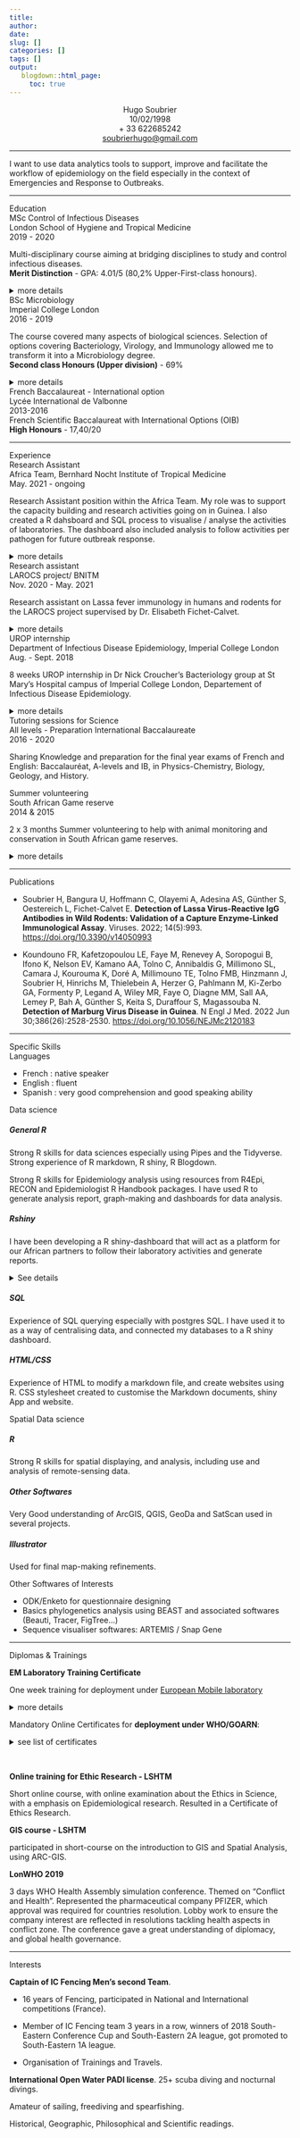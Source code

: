 ```yaml
---
title: 
author: 
date: 
slug: []
categories: []
tags: []
output:
   blogdown::html_page:
     toc: true
---
```


<html>  
    <link rel="stylesheet" href="/css/custom_cv.css" />
</html>

<center>
<span class="title">Hugo Soubrier</span><br>
10/02/1998<br>
+ 33 622685242<br>
<a>[soubrierhugo@gmail.com](mailto:soubrierhugo@gmail.com)</a>
</center>

------

<span class="intro">I want to use data analytics tools to support, improve and facilitate the workflow of epidemiology on the field especially in the context of Emergencies and Response to Outbreaks.</span>

------

<!-- This is the Education Section -->

<div class = "grid">
  <div class="section">Education</div>
  
  <div class="item">MSc Control of Infectious Diseases</div>
  <div class="org">London School of Hygiene and Tropical Medicine</div>
  <div class="date">2019 - 2020</div>
  <div class="description"> 
  
Multi-disciplinary course aiming at bridging disciplines to study and control infectious diseases.\
**Merit Distinction** - GPA: 4.01/5 (80,2% Upper-First-class honours).
 
 <details>
 <summary> more details </summary> 
 
 **Term 1:** 

- *Introduction to Disease agents and their control* 
- *Extended Epidemiology*, *Basics Statistics for Public Health* 
- *Health Policy Process and Power*.

**Term 2:**

- *Designing Disease Control Programmes in Developing Countries* - group project to design
an evidence-based WASH control programme to “ Reduce incidence diarrhoea in children under
5 in Fort-Dauphin, Madagascar"

- *Statistical Methods in Epidemiology* - Data analysis: "Does experiencing stigma increase the
risk of depression among adolescents living with HIV?” - achieved 4/5

- *Spatial Epidemiology in Public Health* - Spatial data analysis: “Descriptive spatial analysis of
soil-transmitted helminth infections in Liberian schoolchildren” - achieved 5/5

- *Epidemiology and Control of Communicable Diseases* - Disease Outbreak Investigation
group project over 2.5 days. - achieved 5/5

**Term 3:**

- *Advanced Statistical Methods in Epidemiology* - data analysis of Low respiratory Tract
Infection in Uganda Birth cohort. - achieved 4/5

**Master Project**: *Spatial distribution and environmental factors associated with Anopheles mosquitoes on the Bijagós Archipelago, Guinea-Bissau* - achieved 4/5

Objectives:

- to provide clear mapping of the main mosquito species sampled on 5 islands of Bijagos Archipelago during the dry period (November/December) 2017.

- to collect, process and map remotely-sensed environmental and climatologic data of interest for the studied islands during the study period.

- to process and handle epidemiological data collected in 2017.

- to model the association between mosquito density, epidemiological and environmental variables at each sampling sites.

- All analyses, maps and data science were performed on R.

 </details>
 
 </div>
 </div>
 
<div class = "grid">
  <div class="item">BSc Microbiology</div>
  <div class="org">Imperial College London</div>
  <div class="date">2016 - 2019</div>
  <div class="description">
  
The course covered many aspects of biological sciences. Selection of options covering Bacteriology, Virology, and Immunology allowed me to transform it into a Microbiology degree.\
**Second class Honours (Upper division)** - 69%
 
 <details>
 <summary>
 more details
 </summary>
 
 **3rd Year** - overall 69%

- *Medical Microbiology* - 75%
- *Advanced Topics in Infection and Immunity* - 68%
- *Advanced Immunology* - 73%

**Final Year Project**: *Investigation of the role of the mucosal antimicrobial response in mosquito infection with malaria parasites*. Carried out under Dr. Dina Vlachou supervision at the Vector ImmunoGenomics & Infection Laboratory (VIGILAB) at Imperial College London. achieved 63%

- dsRNA synthesis for targeted gene silencing
- handling and breeding of *Anopheles gambiae* mosquitoes
- Micro-Injection of dsRNA into living mosquitoes
- Mosquito dissection, midguts staining and observations under fluorescent microscope
- Statistical analysis, and graph generation using Prism and R 

Assessment based on designing Poster for presentation of research, Research Report ( 6,000
words) and Research Viva (15 min).


**2nd Year** - overall 69%

- *Applied molecular Biology with Bioinformatics* - 67%
- *Genetics with Statistics* - 70%
- *Virology* - 75%
- *Bacterial Physiology* - 60%
- *Immunology* - 75%

**Tutored Dissertation**: consisting of a fully referenced literature review on the topic of *Zebrafish’s gut microbiota, an emerging and advantageous model in studying gut-brain axis?* - Achieved 76%

Horizons co-curricula optional module on *History of Revolutions*.

**1st Year** 

- Biochemistry and Microbiology - 67%
- Organisms Biology - 75%
- Cell Biology and Genetics - 69%
- Evolution and Ecology - 62%

 </details>
 
 </div>
 </div>

<div class = "grid">
  <div class="item">French Baccalaureat - International option</div>
  <div class="org">Lycée International de Valbonne</div>
  <div class="date">2013-2016</div>
  <div class="description">
  
French Scientific Baccalaureat with International Options (OIB)\
**High Honours** - 17,40/20
 </div>
 </div>
 
 <hr>
 
 
<!-- This is the Experience Section -->

<div class = "grid">
  <div class="section">Experience</div>
  
  <div class="item">Research Assistant</div>
  <div class="org">Africa Team, Bernhard Nocht Institute of Tropical Medicine</div>
  <div class="date">May. 2021 - ongoing</div>
  <div class="description">
  
 Research Assistant position within the Africa Team. My role was to support the capacity building and research activities going on in Guinea. I also created a R dahsboard and SQL process to visualise / analyse the activities of laboratories. The dashboard also included analysis to follow activities per pathogen for future outbreak response. 
 
 <details>
 
 <summary> more details</summary>
 
 Involved in 5 deployment under GOARN/ WHO to support **diagnostic capacity building for EBOV outbreak response in Guinea**. 
 
The project partnered with the *Laboratoire des Fièvre Hémmoragiques Virales de Guinée (LFHVG)*, the reference laboratory based in Conakry, the  *Laboratoire des Fièvre Hémmoragiques Virales de Gueckedou (LFHV-GKD)* and the *Hopital Régional de N'Zérékoré* in the Forest regions of guinea. 
 
The main aim was to train local staff, re-organise & re-structure the laboratories as well as deliver consumables and equipment, with the objective of strengthening the diagnostic activities of Guinea regarding hemorrhagic fevers viruses: EBOV, MARV, LASV, DENV, YFV, CCHFV ...

I also conducted some scientific research on surveillance of several pathogens in forest guinea using serology. The work is still ongoing with a publication in scope. 

I was involved in the following tasks:
 
- Theoretical and practical training of local staff on diagnostics (sample reception, manipulation & inactivation, RNA extraction, Master Mix preparation and qRT-PCR runs on RotorGenes, Analysis of runs and data entry). Enhanced training on Bio-safety and manipulation under the Glovebox. 
 
- Creation of a full database system for the storage, samples, results and equipment management of the laboratories. The new databases were created according to local staff needs, and was made compatible with a later process of epidemiological/data analysis. Training of the local staff on Excel handling, and data entry. 

- Creation of a complete Dashboard on R shiny to allow visualisation / analysis of all the Laboratory activities. As well as "per pathogen" analysis for future outbreak response. 

- Support various logistic activities related to the project: Shipments, consumables ordering, storage organisation... 

- Writing and Management of several pacckages of documentation to organise the workflow of the laboratory. These included Standard Operating Procedures (SOP), Short Working Instructions (SWI), logs and forms. All writtent both in French and English for local staff. 

- Multiple Theoretical training to local staff on: Basics of Epidemiology, Diagnostic laboratory workflow, biosafety, serology, Virology of viruses of forest Guinea, Databases. 

- Multiple Infrastructure and Construction work to improve the workflow and safety in the laboratories. Construction of a one-way system to limit contamination and increase safety at the reception/ inactivation steps. 

- Multiple Electrical work to cope with electrical instability and decrease the laboratories dependence on public electricity. Work on generators and whole-laboratory electrical plans.

- General work regarding Public relationship in Africa
 
 </details>
 
 </div>
 </div>
 
<div class = "grid">
 <div class="item">Research assistant</div>
 <div class="org">LAROCS project/ BNITM</div>
 <div class="date">Nov. 2020 - May. 2021</div>
 <div class="description">
  
Research assistant on Lassa fever immunology in humans and rodents for the LAROCS project supervised by Dr. Elisabeth Fichet-Calvet.

<details>
<summary> more details </summary>

- Main project was investigating various human samples for IgG and IgM antibodies to assess the potential for urine and saliva fluids in ELISA testing as correlates to classical blood samples.

- Work in CL-2 lab, with handling and inactivation of potentially infectious humans samples under the Bio Safety Cabinet using protective equipment.

- Designed and conduct ELISA test for IgG and IgM on +1,300 samples from Guinea and Sierra Leone.

- Additional ELISA test also performed on animals samples such as whole blood rodents and ovins sera, in order to investigate the agreement between ELISA testing and gold-standard IFA for animal serology.

- Viral RNA extraction, preparation of MasterMix and q-Reverse-Transcriptase PCR for Lassa Virus detection.

- Performed descriptive statistical analysis and mapping of study area for publications


The work resulted in a first author publication in *Viruses*: **Detection of Lassa virus-reactive IgG antibodies in wild rodents: validation of a capture enzyme-linked immunological assay**

 </details>
 
 </div>
 </div>
 
<div class = "grid">
 <div class="item">UROP internship</div>
 <div class="org">Department of Infectious Disease Epidemiology, Imperial College London</div>
 <div class="date">Aug. - Sept. 2018</div>
 <div class="description">
8 weeks UROP internship in Dr Nick Croucher’s Bacteriology group at St Mary’s Hospital campus of Imperial College London, Departement of Infectious Disease Epidemiology.

 <details>
 <summary> more details</summary>

- Research project focused on the *S. pneumoniae* competence system.

- Worked with potentially pathogenic samples in a CL-2 lab

- Designed and conducted experiments on *S. pneumoniae*.

- Site-directed mutagenesis, gene cloning, PCR, preparation and plating of bacteria, colonies counting, handling of protoplasts

- Produced a detail protocol for the generation of *S. pneumoniae* protoplasts, and generation of mutated endA gene, for study of competence asymmetry.

 </details>
 
 </div>
 </div>
 
<div class = "grid">
 <div class="item">Tutoring sessions for Science</div>
 <div class="org">All levels - Preparation International Baccalaureate</div>
 <div class="date">2016 - 2020</div>
 <div class="description">
  
Sharing Knowledge and preparation for the final year exams of French and English: Baccalauréat, A-levels and IB, in Physics-Chemistry, Biology, Geology, and History.
 
 </div>
 </div>
 
<div class = "grid">
 <div class="item">Summer volunteering</div>
 <div class="org">South African Game reserve</div>
 <div class="date">2014 & 2015</div>
 <div class="description">
  
 2 x 3 months Summer volunteering to help with animal monitoring and conservation in South African game reserves.
 
 <details>
 <summary> more details</summary>
- Balule reserve, Kruger National Park and Zululand

- Help with the conservation of endangered species.

- Daily tracking, monitoring and identification of the main endangered species in the reserves

- Handling of animals, and carcasses for hygiene purposes - prevention disease outbreak
 </details>
 
 </div>
 </div>
 
 <hr>
 
<!-- This is the Publications Section -->

<div class = "grid">
 <div class="section">Publications</div>
 <div class="item">
 
- Soubrier H, Bangura U, Hoffmann C, Olayemi A, Adesina AS, Günther S, Oestereich L, Fichet-Calvet E. **Detection of Lassa Virus-Reactive IgG Antibodies in Wild Rodents: Validation of a Capture Enzyme-Linked Immunological Assay**. Viruses. 2022; 14(5):993. <a href="https://www.mdpi.com/1999-4915/14/5/993/htm" class="publication-doi">https://doi.org/10.3390/v14050993 </a>

 </div>
 </div>

 <div class = "grid">
 <div class="item">
- Koundouno FR, Kafetzopoulou LE, Faye M, Renevey A, Soropogui B, Ifono K, Nelson EV, Kamano AA, Tolno C, Annibaldis G, Millimono SL, Camara J, Kourouma K, Doré A, Millimouno TE, Tolno FMB, Hinzmann J, Soubrier H, Hinrichs M, Thielebein A, Herzer G, Pahlmann M, Ki-Zerbo GA, Formenty P, Legand A, Wiley MR, Faye O, Diagne MM, Sall AA, Lemey P, Bah A, Günther S, Keita S, Duraffour S, Magassouba N. **Detection of Marburg Virus Disease in Guinea**. N Engl J Med. 2022 Jun 30;386(26):2528-2530. <a href="https://www.nejm.org/doi/10.1056/NEJMc2120183" class="publication-doi"> https://doi.org/10.1056/NEJMc2120183 </a>
 </div> 
 </div>

<hr>

<!-- This is the Skills Section -->


<!-- Languages -->
<div class = "grid">
 <div class="section">Specific Skills</div>
 <div class="item"> Languages </div>
 <div class ="description"> 
 
- French : native speaker 
- English : fluent
- Spanish : very good comprehension and good speaking ability
 
 </div>
 </div>

<!-- Data Science -->
<div class = "grid">
 <div class="item"> Data science </div>
 <div class ="description"> 

<h5>General R</h5> 
Strong R skills for data sciences especially using Pipes and the Tidyverse. Strong experience of R markdown, R shiny, R Blogdown. 

Strong R skills for Epidemiology analysis using resources from R4Epi, RECON and Epidemiologist R Handbook packages. I have used R to generate analysis report, graph-making and dashboards for data analysis.

<h5> Rshiny </h5>

I have been developing a R shiny-dashboard that will act as a platform for our African partners to follow their laboratory activities and generate reports. 

<details> 
<summary>
See details
</summary>

This dashboard is a tool developed as part of my activities within the Africa team at BNITM. It could be used by our African partners to filter their databases, visualize their laboratory activities (number and type of sample received, kind and number of tests performed ect…). The dashboard allows the user to export these visualizations as a one-page lab-activities reports for communications to external partners. Finally, the dashboard can be used to focus on pathogen-specific activities, and provide the user with histograms of positives/negative results for specific pathogens tested in the labs. The dashboard also dives into the positives samples by providing a mapping of the positive cases at the sub-prefectural/prefectural and regional levels, as well as a distribution of the Ct-values. This work is still under development but my aim is to make it available to the local partners online. Due to sensitive data, I cannot show this project yet, but I am working on making it neutral and host it on my github for future references. If you are interested, I am more than happy to discuss about it. 

</details>


<h5>SQL</h5>
Experience of SQL querying especially with postgres SQL. I have used it to as a way of centralising data, and connected my databases to a R shiny dashboard. 

<h5>HTML/CSS</h5>
Experience of HTML to modify a markdown file, and create websites using R. CSS stylesheet created to customise the Markdown documents, shiny App and website.

 </div>
 </div>
 
<!-- Spatial Data Science -->
 <div class = "grid">
 <div class="item"> Spatial Data science </div>
 <div class ="description"> 

<h5>R</h5> 
Strong R skills for spatial displaying, and analysis, including use and analysis of remote-sensing data.

<h5>Other Softwares </h5> 

Very Good understanding of ArcGIS, QGIS, GeoDa and SatScan used in several projects.

<h5>Illustrator</h5>
Used for final map-making refinements. 

 </div>
 </div>
 
<!-- Other softwares -->
 <div class = "grid">
 <div class="item"> Other Softwares of Interests</div>
 <div class ="description"> 
 
- ODK/Enketo for questionnaire designing
- Basics phylogenetics analysis using BEAST and associated softwares (Beauti, Tracer, FigTree…)
- Sequence visualiser softwares: ARTEMIS / Snap Gene
 
 </div>
 </div>

<hr>

<!-- Diplomas and trainings -->
<div class = "grid">
<div class="section"> Diplomas & Trainings</div>
<div class ="description"> 

**EM Laboratory Training Certificate**

One week training for deployment under <a href="https://www.emlab.eu">European Mobile laboratory</a>

<details> 
<summary>
more details
</summary>
- Theoretical and practical training for on-site deployment of the European Mobile laboratory. 
- setting up field Rapid response diagnostics laboratory
- Setting up and work under Gloveboxes for Class-4 pathogen handling
- Diagnostic Laboratory workflow: Sample reception, inactivation, extraction, MasterMix and qRT-PCR, data validation entry and reporting. 
 </details>

Mandatory Online Certificates for **deployment under WHO/GOARN**:

<details> 
<summary> see list of certificates</summary>
- BSAFE
- GO certificate for Ebola response
- Serve with Pride
- Prevention of Harassment and Abuse by UN personnel - Working harmoniously
- UN Human Right Responsibilities
- GOARN tier 1 course
</details>

<br>

**Online training for Ethic Research - LSHTM** 

Short online course, with online examination about the Ethics in Science, with a emphasis on Epidemiological research. Resulted in a Certificate of Ethics Research.
 
 
**GIS course - LSHTM**

participated in short-course on the introduction to GIS and Spatial Analysis, using ARC-GIS.

**LonWHO 2019** 

3 days WHO Health Assembly simulation conference. Themed on “Conflict and Health”. Represented the pharmaceutical company PFIZER, which approval was required for countries resolution. Lobby work to ensure the company interest are reflected in resolutions tackling health aspects in conflict zone. The conference gave a great understanding of diplomacy, and global health governance.

 </div>
 </div>
 
<hr>

<!-- This is the Interests Section -->

<div class = "grid">
 <div class="section">Interests</div>
 <div class="description">
 
**Captain of IC Fencing Men’s second Team**.

- 16 years of Fencing, participated in National and International competitions (France).
 
- Member of IC Fencing team 3 years in a row, winners of 2018 South-Eastern Conference Cup
and South-Eastern 2A league, got promoted to South-Eastern 1A league.

- Organisation of Trainings and Travels.
 
**International Open Water PADI license**. 25+ scuba diving and nocturnal divings. 

Amateur of sailing, freediving and spearfishing.

Historical, Geographic, Philosophical and Scientific readings.

 </div>
 </div>








